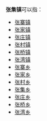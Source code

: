 '''张集镇'''可以指：
{{PRC admin/disambig|32/03/12/112/000|37/17/22/114/000|41/14/25/108/000|41/16/27/111/000|42/06/82/103/000|42/08/81/114/000}}
* [[张寨镇|张寨镇]]
* [[张家镇|张家镇]]
* [[张庄镇|张庄镇]]
* [[张村镇|张村镇]]
* [[张桥镇|张桥镇]]
* [[张湾镇|张湾镇]]
* [[张寨乡|张寨乡]]
* [[张家乡|张家乡]]
* [[张村乡|张村乡]]
* [[张集乡|张集乡]]
* [[张庄乡|张庄乡]]
* [[张桥乡|张桥乡]]
* [[张湾乡|张湾乡]]
{{disambig|cat=三字中国镇名消歧义}}